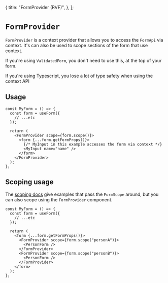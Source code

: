   {
    title: "FormProvider (RVF)",
  },
];

# `FormProvider`

`FormProvider` is a context provider that allows you to access the `FormApi` via context.
It's can also be used to scope sections of the form that use context.

If you're using `ValidatedForm`, you don't need to use this, at the top of your form.

<Note>
  If you're using Typescript, you lose a lot of type safety when using the
  context API
</Note>

## Usage

```tsx
const MyForm = () => {
  const form = useForm({
    // ...etc
  });

  return (
    <FormProvider scope={form.scope()}>
      <form {...form.getFormProps()}>
        {/* MyInput in this example accesses the form via context */}
        <MyInput name="name" />
      </form>
    </FormProvider>
  );
};
```

## Scoping usage

The [scoping docs](/scoping) give examples that pass the `FormScope` around, but
you can also scope using the `FormProvider` component.

```tsx
const MyForm = () => {
  const form = useForm({
    // ...etc
  });

  return (
    <form {...form.getFormProps()}>
      <FormProvider scope={form.scope("personA")}>
        <PersonForm />
      </FormProvider>
      <FormProvider scope={form.scope("personB")}>
        <PersonForm />
      </FormProvider>
    </form>
  );
};
```
